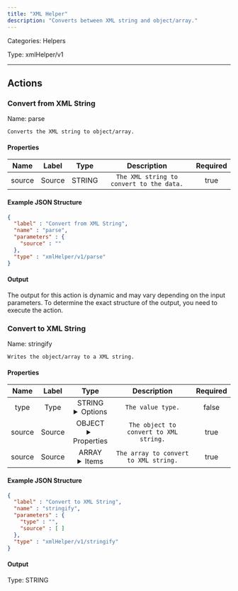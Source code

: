 ```yaml
---
title: "XML Helper"
description: "Converts between XML string and object/array."
---
```



Categories: Helpers


Type: xmlHelper/v1

<hr />



## Actions


### Convert from XML String
Name: parse

`Converts the XML string to object/array.`

#### Properties

|      Name       |      Label     |     Type     |     Description     | Required |
|:---------------:|:--------------:|:------------:|:-------------------:|:--------:|
| source | Source | STRING | `The XML string to convert to the data.` | true |

#### Example JSON Structure
```json
{
  "label" : "Convert from XML String",
  "name" : "parse",
  "parameters" : {
    "source" : ""
  },
  "type" : "xmlHelper/v1/parse"
}
```

#### Output

The output for this action is dynamic and may vary depending on the input parameters. To determine the exact structure of the output, you need to execute the action.




### Convert to XML String
Name: stringify

`Writes the object/array to a XML string.`

#### Properties

|      Name       |      Label     |     Type     |     Description     | Required |
|:---------------:|:--------------:|:------------:|:-------------------:|:--------:|
| type | Type | STRING <details> <summary> Options </summary> OBJECT, ARRAY </details> | `The value type.` | false |
| source | Source | OBJECT <details> <summary> Properties </summary> &#123;&#125; </details> | `The object to convert to XML string.` | true |
| source | Source | ARRAY <details> <summary> Items </summary> [] </details> | `The array to convert to XML string.` | true |

#### Example JSON Structure
```json
{
  "label" : "Convert to XML String",
  "name" : "stringify",
  "parameters" : {
    "type" : "",
    "source" : [ ]
  },
  "type" : "xmlHelper/v1/stringify"
}
```

#### Output



Type: STRING










